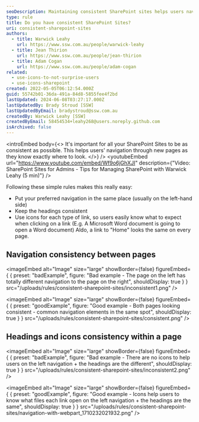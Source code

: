 ```yaml
---
seoDescription: Maintaining consistent SharePoint sites helps users navigate through new pages with ease, thanks to familiar navigation and headings.
type: rule
title: Do you have consistent SharePoint Sites?
uri: consistent-sharepoint-sites
authors:
  - title: Warwick Leahy
    url: https://www.ssw.com.au/people/warwick-leahy
  - title: Jean Thirion
    url: https://www.ssw.com.au/people/jean-thirion
  - title: Adam Cogan
    url: https://www.ssw.com.au/people/adam-cogan
related:
  - use-icons-to-not-surprise-users
  - use-icons-sharepoint
created: 2022-05-05T06:12:54.000Z
guid: 55742b01-36da-491a-84d8-5855fee4f2bd
lastUpdated: 2024-06-08T03:27:17.000Z
lastUpdatedBy: Brady Stroud [SSW]
lastUpdatedByEmail: bradystroud@ssw.com.au
createdBy: Warwick Leahy [SSW]
createdByEmail: 58454534+leahy268@users.noreply.github.com
isArchived: false
---
```


<introEmbed
  body={<>
It's important for all your SharePoint Sites to be as consistent as possible. This helps users' navigation through new pages as they know exactly where to look.
  </>}
/>
<youtubeEmbed url="https://www.youtube.com/embed/Wf9o6jGhXJI" description={"Video: SharePoint Sites for Admins - Tips for Managing SharePoint with Warwick Leahy (5 min)"} />

Following these simple rules makes this really easy:

* Put your preferred navigation in the same place (usually on the left-hand side)
* Keep the headings consistent
* Use icons for each type of link, so users easily know what to expect when clicking on a link (E.g. A Microsoft Word document is going to open a Word document) Aldo, a link to "Home" looks the same on every page.

## Navigation consistency between pages

<imageEmbed
  alt="Image"
  size="large"
  showBorder={false}
  figureEmbed={ {
    preset: "badExample",
    figure: "Bad example - The page on the left has totally different navigation to the page on the right",
    shouldDisplay: true
  } }
  src="/uploads/rules/consistent-sharepoint-sites/inconsistent1.png"
/>

<imageEmbed
  alt="Image"
  size="large"
  showBorder={false}
  figureEmbed={ {
    preset: "goodExample",
    figure: "Good example - Both pages looking consistent - common navigation elements in the same spot",
    shouldDisplay: true
  } }
  src="/uploads/rules/consistent-sharepoint-sites/consistent.png"
/>

## Headings and icons consistency within a page

<imageEmbed
  alt="Image"
  size="large"
  showBorder={false}
  figureEmbed={ {
    preset: "badExample",
    figure: "Bad example - There are no icons to help users on the left navigation + the headings are the different",
    shouldDisplay: true
  } }
  src="/uploads/rules/consistent-sharepoint-sites/inconsistent2.png"
/>

<imageEmbed
  alt="Image"
  size="large"
  showBorder={false}
  figureEmbed={ {
    preset: "goodExample",
    figure: "Good example - Icons help users to know what files each link open on the left navigation + the headings are the same",
    shouldDisplay: true
  } }
  src="/uploads/rules/consistent-sharepoint-sites/navigation-with-webpart_1710232021932.png"
/>
